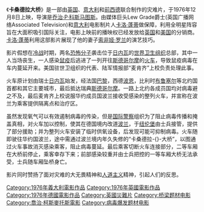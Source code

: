{{unreferenced|time=2019-09-05T12:50:51+00:00}}
{{NoteTA
|T=zh-cn:卡桑德拉大桥; zh-hk:火車大災難; zh-tw:飛越奪命橋;
|1=zh-cn:卡桑德拉大桥; zh-hk:火車大災難; zh-tw:飛越奪命橋;
|2=zh-cn:乔治·P·科斯马图斯;zh-tw:喬治·柯斯麥托斯;zh-hk:佐治·科斯馬圖斯
|3=zh-hans:索非娅·罗兰; zh-hant:蘇菲亞·羅蘭; 
|4=zh-hans:马丁·辛;zh-hk:馬田·辛;zh-tw:馬丁·辛;
|5=zh-hans:艾娃·加德纳; zh-hant:愛娃·嘉德納;
|6=zh-cn:杰里·戈德史密斯; zh-tw:傑瑞·高史密斯; zh-hk:謝利·高史密夫;
|7=zh-cn:伯特·兰开斯特; zh-tw:畢·蘭卡斯特; zh-hk:畢·蘭加士打;
|G1=Movie
|G2=Show
}}
{{Infobox film
| name           = 卡桑德拉大桥
| image          = Cassandra crossing (1).jpg
| producer       = [[Lew_Grade|Lew Grade]]
| director       = [[乔治·P·科斯马图斯|乔治·P·科斯马图斯]]
| writer         = [[乔治·P·科斯马图斯|乔治·P·科斯马图斯]]，[[Robert_Katz|Robert Katz]]
| starring       = [[艾娃·加德纳|艾娃·加德纳]] <br />[[李察·哈里斯|李察·哈里斯]] <br />[[伯特·蘭卡斯特|伯特·蘭卡斯特]] <br />[[索非娅·罗兰|索非娅·罗兰]] <br />[[馬田·辛|馬田·辛]]<br />[[O·J·辛普森|O·J·辛普森]] <br />[[Lee_Strasberg|Lee Strasberg]]
| music          = [[杰里·戈德史密斯|杰里·戈德史密斯]]
| cinematography = [[Ennio_Guarnieri|Ennio Guarnieri]]
| editing        = [[Roberto_Silvi|Roberto Silvi]], [[Françoise_Bonnot|Françoise Bonnot]]
| distributor    = [[Embassy_Pictures|AVCO/Embassy Pictures]]
| released       = 1976年10月8日
| country        = 英国
| language       = 英语
| runtime        = 129分钟
}}

《'''卡桑德拉大桥'''》是一部由[[英国|英国]]、[[意大利|意大利]]和[[西德|前西德]]联合制作的灾难片，于1976年12月8日上映，导演是[[乔治·P·科斯马图斯|乔治·P·科斯马图斯]]。由媒体巨头Lew Grade爵士(英国广播网络Associated Television)和[[意大利|意大利]]电影制片人[[卡洛·蓬蒂|卡洛·蓬蒂]]做保障，利用全明星阵容旨在大面积吸引国际关注，电影上映前的播映权已经发放给[[英国|英国]]和[[美国|美国]]的分销商。[[卡洛·蓬蒂|卡洛·蓬蒂]]利用这部影片展现了他的妻子[[索非娅·罗兰|索非娅·罗兰]]的演艺技巧。

影片假想在[[冷战|冷战]]时期，两名[[恐怖分子|恐怖分子]]袭击位于[[日内瓦|日内瓦]]的[[世界卫生组织|世界卫生组织]]总部，其中一人当场丧生，一人感染[[鼠疫|鼠疫]]后逃进了一列开往[[斯德哥尔摩|斯德哥尔摩]]的[[火车|火车]]，导致鼠疫病毒在车内蔓延开来。美国驻世卫组织的代表、陆军情报部“麦肯齐”上校负责处理此事。

火车原计划由瑞士[[日内瓦|日内瓦]]始发，经法国[[巴黎|巴黎]]，西德[[波恩|波恩]]，比利时[[布鲁塞尔|布鲁塞尔]]等北约国首都和其它主要城市，最后抵达瑞典[[斯德哥尔摩|斯德哥尔摩]]。一路上北约各成员国均对病毒避之不及，最后麦肯齐上校说服华约成员国波兰接收受感染的整列火车，并宣称在波兰为乘客提供隔离点和治疗区。

虽然发现氧气可以有效遏制病毒的传染，但是[[国际警察|国际警察]]组织为了阻止病毒传播和掩盖真相，对火车加以控制，使其在德国境内改道[[波兰|波兰]]，于[[纽伦堡|纽伦堡]]由士兵接管，提供了部分援助；并为整列火车安装了临时供氧设备，后发现可能可抑制病毒。火车随即驶往华约国波兰，途中需通过波兰境内年久失修的“卡桑德拉-{}-大桥”，以图通过火车事故消灭感染乘客，阻止病毒蔓延。最后乘客切断火车连接部分，二等车厢在大桥前停止，乘客幸存下来；前部感染较重并由士兵把控的一等车厢大桥无法承受，士兵随车厢坠桥身亡。

影片同时赞扬了面对灾难的大无畏精神和[[人道主义|人道主义]]精神，引起人们的反思。

{{George P. Cosmatos}}
{{上海电影译制厂/1980s作品}}
{{DEFAULTSORT:Cassandra Crossing, The}}
[[Category:1976年義大利電影作品|Category:1976年義大利電影作品]]
[[Category:1976年英國電影作品|Category:1976年英國電影作品]]
[[Category:1976年德國電影作品|Category:1976年德國電影作品]]
[[Category:英國災難片|Category:英國災難片]]
[[Category:桥梁题材电影|Category:桥梁题材电影]]
[[Category:喬治·柯斯麥托斯電影|Category:喬治·柯斯麥托斯電影]]
[[Category:病毒爆发题材电影|Category:病毒爆发题材电影]]